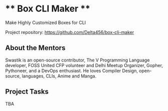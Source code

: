 # ** Box CLI Maker **

Make Highly Customized Boxes for CLI

Project repository: https://github.com/Delta456/box-cli-maker

## About the Mentors

Swastik is an open-source contributor, The V Programming Language developer, FOSS United CFP volunteer and Delhi Meetup Organizer, Gopher, Pythoneer, and a DevOps enthusiast. He loves Compiler Design, open-source, languages, CLIs, Anime and Manga.

## Project Tasks

TBA

